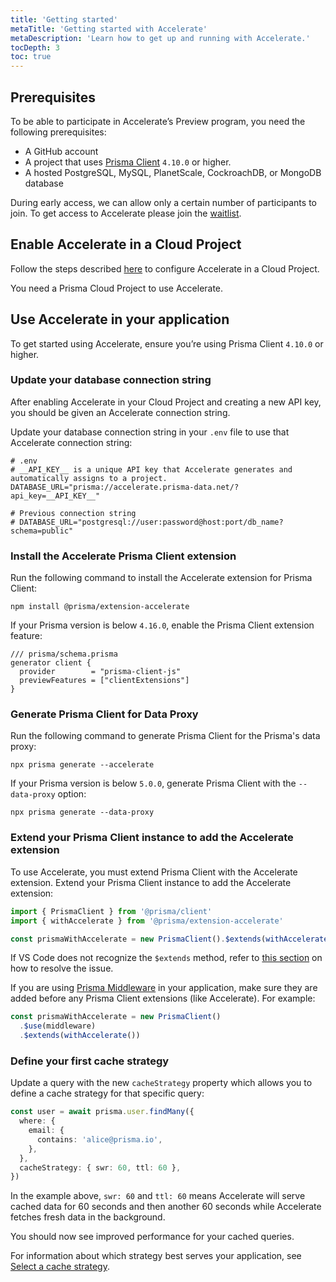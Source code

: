 ```yaml
---
title: 'Getting started'
metaTitle: 'Getting started with Accelerate'
metaDescription: 'Learn how to get up and running with Accelerate.'
tocDepth: 3
toc: true
---
```


<TopBlock>

</TopBlock>

## Prerequisites

To be able to participate in Accelerate’s Preview program, you need the following prerequisites:

- A GitHub account
- A project that uses [Prisma Client](/docs/concepts/components/prisma-client) `4.10.0` or higher.
- A hosted PostgreSQL, MySQL, PlanetScale, CockroachDB, or MongoDB database

<Admonition type="info">

During early access, we can allow only a certain number of participants to join. To get access to Accelerate please join the [waitlist](https://prisma-data.typeform.com/to/WwPDKEQ5?typeform-source=prisma103696.typeform.com).

</Admonition>

## Enable Accelerate in a Cloud Project

Follow the steps described [here](/data-platform/cloud-projects/platform/projects#configure-accelerate) to configure Accelerate in a Cloud Project.

<Admonition type="info">

You need a Prisma Cloud Project to use Accelerate.

</Admonition>

## Use Accelerate in your application

To get started using Accelerate, ensure you’re using Prisma Client `4.10.0` or higher.

### Update your database connection string

After enabling Accelerate in your Cloud Project and creating a new API key, you should be given an Accelerate connection string.

Update your database connection string in your `.env` file to use that Accelerate connection string:

```shell
# .env
# __API_KEY__ is a unique API key that Accelerate generates and automatically assigns to a project.
DATABASE_URL="prisma://accelerate.prisma-data.net/?api_key=__API_KEY__"

# Previous connection string
# DATABASE_URL="postgresql://user:password@host:port/db_name?schema=public"
```

### Install the Accelerate Prisma Client extension

Run the following command to install the Accelerate extension for Prisma Client:

```shell
npm install @prisma/extension-accelerate
```

If your Prisma version is below `4.16.0`, enable the Prisma Client extension feature:

```prisma
/// prisma/schema.prisma
generator client {
  provider        = "prisma-client-js"
  previewFeatures = ["clientExtensions"]
}
```

### Generate Prisma Client for Data Proxy

Run the following command to generate Prisma Client for the Prisma's data proxy:

```shell
npx prisma generate --accelerate
```

<Admonition type="warning">

If your Prisma version is below `5.0.0`, generate Prisma Client with the `--data-proxy` option:

```shell
npx prisma generate --data-proxy
```

</Admonition>

### Extend your Prisma Client instance to add the Accelerate extension

To use Accelerate, you must extend Prisma Client with the Accelerate extension.
Extend your Prisma Client instance to add the Accelerate extension:

```ts
import { PrismaClient } from '@prisma/client'
import { withAccelerate } from '@prisma/extension-accelerate'

const prismaWithAccelerate = new PrismaClient().$extends(withAccelerate())
```

If VS Code does not recognize the `$extends` method, refer to [this section](/data-platform/accelerate/faq#vs-code-does-not-recognize-the-extends-method) on how to resolve the issue.

<Admonition type="info">

If you are using [Prisma Middleware](/docs/concepts/components/prisma-client/middleware) in your application, make sure they are added before any Prisma Client extensions (like Accelerate). For example:

```ts
const prismaWithAccelerate = new PrismaClient()
  .$use(middleware)
  .$extends(withAccelerate())
```

</Admonition>

### Define your first cache strategy

Update a query with the new `cacheStrategy` property which allows you to define a cache strategy for that specific query:

```ts
const user = await prisma.user.findMany({
  where: {
    email: {
      contains: 'alice@prisma.io',
    },
  },
  cacheStrategy: { swr: 60, ttl: 60 },
})
```

In the example above, `swr: 60` and `ttl: 60` means Accelerate will serve cached data for 60 seconds and then another 60 seconds while Accelerate fetches fresh data in the background.

You should now see improved performance for your cached queries.

<Admonition type="info">

For information about which strategy best serves your application, see [Select a cache strategy](https://www.notion.so/36960c5683cd4ff598b4fb64f7b5a64c#565c30792ea5487683961a6b27780a59).

</Admonition>

<!-- Left out info about `withAccelerateInfo()` as it is not needed to "get started" and is described in the API reference documentation -->
